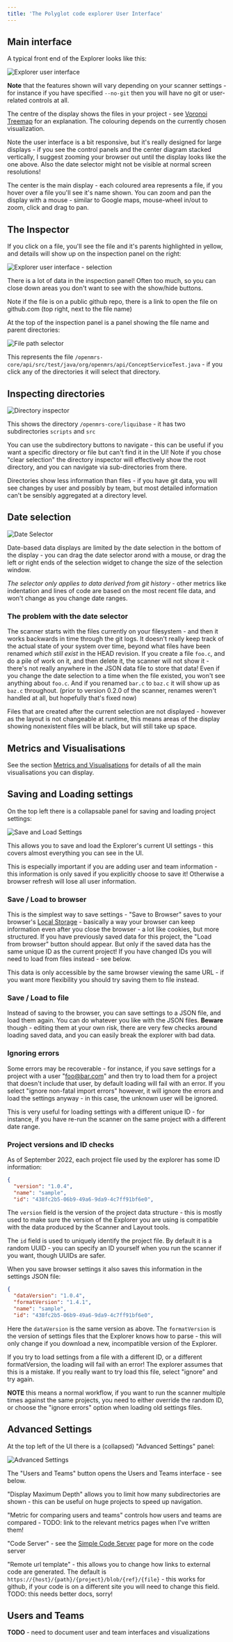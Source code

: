 ```yaml
---
title: 'The Polyglot code explorer User Interface'
---
```


## Main interface

A typical front end of the Explorer looks like this:

![Explorer user interface](../../images/ui_guide/Main_UI.png)

**Note** that the features shown will vary depending on your scanner settings - for instance if you have specified `--no-git` then you will have no git or user-related controls at all.

The centre of the display shows the files in your project - see [Voronoi Treemap](/voronoi-treemap) for an explanation.  The colouring depends on the currently chosen visualization.

Note the user interface is a bit responsive, but it's really designed for large displays - if you see the control panels and the center diagram stacked vertically, I suggest zooming your browser out until the display looks like the one above.  Also the date selector might not be visible at normal screen resolutions!

The center is the main display - each coloured area represents a file, if you hover over a file you'll see it's name shown.  You can zoom and pan the display with a mouse - similar to Google maps, mouse-wheel in/out to zoom, click and drag to pan.

## The Inspector

If you click on a file, you'll see the file and it's parents highlighted in yellow, and details will show up on the inspection panel on the right:

![Explorer user interface - selection](../../images/ui_guide/Selection.png)

There is a lot of data in the inspection panel!  Often too much, so you can close down areas you don't want to see with the show/hide buttons.

Note if the file is on a public github repo, there is a link to open the file on github.com (top right, next to the file name)

At the top of the inspection panel is a panel showing the file name and parent directories:

![File path selector](../../images/ui_guide/file_path_inspector.png)

This represents the file `/openmrs-core/api/src/test/java/org/openmrs/api/ConceptServiceTest.java` - if you click any of the directories it will select that directory.

## Inspecting directories

![Directory inspector](../../images/ui_guide/directory_inspector.png)

This shows the directory `/openmrs-core/liquibase` - it has two subdirectories `scripts` and `src`

You can use the subdirectory buttons to navigate - this can be useful if you want a specific directory or file but can't find it in the UI!  Note if you chose "clear selection" the directory inspector will effectively show the root directory, and you can navigate via sub-directories from there.

Directories show less information than files - if you have git data, you will see changes by user and possibly by team, but most detailed information can't be sensibly aggregated at a directory level.

## Date selection

![Date Selector](../../images/ui_guide/date_selector.png)

Date-based data displays are limited by the date selection in the bottom of the display - you can drag the date selector arond with a mouse, or drag the left or right ends of the selection widget to change the size of the selection window.

_The selector only applies to data derived from git history_ - other metrics like indentation and lines of code are based on the most recent file data, and won't change as you change date ranges.

### The problem with the date selector

The scanner starts with the files currently on your filesystem - and then it works backwards in time through the git logs.  It doesn't really keep track of the actual state of your system over time, beyond what files have been renamed _which still exist_ in the HEAD revision.  If you create a file `foo.c`, and do a pile of work on it, and then delete it, the scanner will not show it - there's not really anywhere in the JSON data file to store that data! Even if you change the date selection to a time when the file existed, you won't see anything about `foo.c`.  And if you renamed `bar.c` to `baz.c` it will show up as `baz.c` throughout.  (prior to version 0.2.0 of the scanner, renames weren't handled at all, but hopefully that's fixed now)

Files that are created after the current selection are not displayed - however as the layout is not changeable at runtime, this means areas of the display showing nonexistent files will be black, but will still take up space.

## Metrics and Visualisations

See the section [Metrics and Visualisations](/metrics/overview) for details of all the main visualisations you can display.

## Saving and Loading settings

On the top left there is a collapsable panel for saving and loading project settings:

![Save and Load Settings](../../images/ui_guide/save_load_settings.png)

This allows you to save and load the Explorer's current UI settings - this covers almost everything you can see in the UI.

This is especially important if you are adding user and team information - this information is only saved if you explicitly choose to save it!  Otherwise a browser refresh will lose all user information.

### Save / Load to browser

This is the simplest way to save settings - "Save to Browser" saves to your browser's [Local Storage](https://en.wikipedia.org/wiki/Web_storage) - basically a way your browser can keep information even after you close the browser - a lot like cookies, but more structured.  If you have previously saved data for this project, the "Load from browser" button should appear.  But only if the saved data has the same unique ID as the current project!  If you have changed IDs you will need to load from files instead - see below.

This data is only accessible by the same browser viewing the same URL - if you want more flexibility you should try saving them to file instead.

### Save / Load to file

Instead of saving to the browser, you can save settings to a JSON file, and load them again.  You can do whatever you like with the JSON files.  **Beware** though - editing them at your own risk, there are very few checks around loading saved data, and you can easily break the explorer with bad data.

### Ignoring errors

Some errors may be recoverable - for instance, if you save settings for a project with a user "foo@bar.com" and then try to load them for a project that doesn't include that user, by default loading will fail with an error.  If you select "ignore non-fatal import errors" however, it will ignore the errors and load the settings anyway - in this case, the unknown user will be ignored.

This is very useful for loading settings with a different unique ID - for instance, if you have re-run the scanner on the same project with a different date range.

### Project versions and ID checks

As of September 2022, each project file used by the explorer has some ID information:

```json
{
  "version": "1.0.4",
  "name": "sample",
  "id": "438fc2b5-06b9-49a6-9da9-4c7ff91bf6e0",
```

The `version` field is the version of the project data structure - this is mostly used to make sure the version of the Explorer you are using is compatible with the data produced by the Scanner and Layout tools.

The `id` field is used to uniquely identify the project file.  By default it is a random UUID - you can specify an ID yourself when you run the scanner if you want, though UUIDs are safer.

When you save browser settings it also saves this information in the settings JSON file:

```json
{
  "dataVersion": "1.0.4",
  "formatVersion": "1.4.1",
  "name": "sample",
  "id": "438fc2b5-06b9-49a6-9da9-4c7ff91bf6e0",
```

Here the `dataVersion` is the same version as above.  The `formatVersion` is the version of settings files that the Explorer knows how to parse - this will only change if you download a new, incompatible version of the Explorer.

If you try to load settings from a file with a different ID, or a different formatVersion, the loading will fail with an error!  The explorer assumes that this is a mistake.  If you really want to try load this file, select "ignore" and try again.

**NOTE** this means a normal workflow, if you want to run the scanner multiple times against the same projects, you need to either override the random ID, or choose the "ignore errors" option when loading old settings files.

## Advanced Settings

At the top left of the UI there is a (collapsed) "Advanced Settings" panel:

![Advanced Settings](../../images/ui_guide/advanced_settings.png)

The "Users and Teams" button opens the Users and Teams interface - see below.

"Display Maximum Depth" allows you to limit how many subdirectories are shown - this can be useful on huge projects to speed up navigation.

"Metric for comparing users and teams" controls how users and teams are compared - TODO: link to the relevant metrics pages when I've written them!

"Code Server" - see the [Simple Code Server](/tools/simple-code-server/) page for more on the code server

"Remote url template" - this allows you to change how links to external code are generated.  The default is `https://{host}/{path}/{project}/blob/{ref}/{file}` - this works for github, if your code is on a different site you will need to change this field.  TODO: this needs better docs, sorry!

## Users and Teams

**TODO** - need to document user and team interfaces and visualizations
